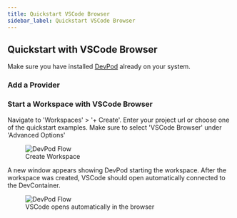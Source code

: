 ```yaml
---
title: Quickstart VSCode Browser
sidebar_label: Quickstart VSCode Browser
---
```



## Quickstart with VSCode Browser

Make sure you have installed [DevPod](./install.mdx) already on your system.

### Add a Provider

<AddProvider />

### Start a Workspace with VSCode Browser

Navigate to 'Workspaces' > '+ Create'. Enter your project url or choose one of the quickstart examples. Make sure to select 'VSCode Browser' under 'Advanced Options'

<figure>
  <img src="/docs/media/create-workspace-vscode-browser.png" alt="DevPod Flow" />
  <figcaption>Create Workspace</figcaption>
</figure>


<CreateWorkspace />

A new window appears showing DevPod starting the workspace. After the workspace was created, VSCode should open automatically connected to the DevContainer.

<figure>
  <img src="/docs/media/create-workspace-vscode-browser-2.png" alt="DevPod Flow" />
  <figcaption>VSCode opens automatically in the browser</figcaption>
</figure>

